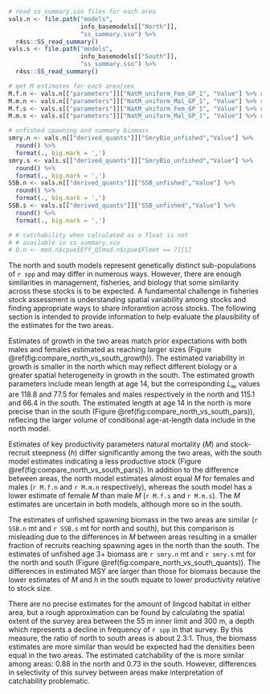 ```r
# read ss_summary.sso files for each area
vals.n <- file.path("models",
                    info_basemodels[["North"]],
                    "ss_summary.sso") %>%
  r4ss::SS_read_summary()
vals.s <- file.path("models",
                    info_basemodels[["South"]],
                    "ss_summary.sso") %>%
  r4ss::SS_read_summary()

# get M estimates for each area/sex
M.f.n <- vals.n[["parameters"]]["NatM_uniform_Fem_GP_1", "Value"] %>% round(3)
M.m.n <- vals.n[["parameters"]]["NatM_uniform_Mal_GP_1", "Value"] %>% round(3)
M.f.s <- vals.s[["parameters"]]["NatM_uniform_Fem_GP_1", "Value"] %>% round(3)
M.m.s <- vals.s[["parameters"]]["NatM_uniform_Mal_GP_1", "Value"] %>% round(3)

# unfished spawning and summary biomass 
smry.n <- vals.n[["derived_quants"]]["SmryBio_unfished","Value"] %>%
  round() %>% 
  format(., big.mark = ',')
smry.s <- vals.s[["derived_quants"]]["SmryBio_unfished","Value"] %>%
  round() %>% 
  format(., big.mark = ',')
SSB.n <- vals.n[["derived_quants"]]["SSB_unfished","Value"] %>%
  round() %>%
  format(., big.mark = ',')
SSB.s <- vals.s[["derived_quants"]]["SSB_unfished","Value"] %>%
  round() %>%
  format(., big.mark = ',')

# # catchability when calculated as a float is not 
# # available in ss_summary.sso
# Q.n <- mod.n$cpue$Eff_Q[mod.n$cpue$Fleet == 7][1]

```

The north and south models represent genetically distinct
sub-populations of `r spp` and may differ in numerous ways.
However, there are enough similarities
in management, fisheries, and biology that some similarity 
across these stocks is to be expected. A fundamental challenge
in fisheries stock assessment is understanding spatial
variability among stocks and finding appropriate ways to
share inforamtion across stocks.
<!-- reference Punt et al. 2011? 
https://academic.oup.com/icesjms/article/68/5/972/653125 -->
The following section is intended to provide information to 
help evaluate the plausibility of the estimates for the two areas.

Estimates of growth in the two areas match prior expectations
with both males and females estimated as reaching larger
sizes (Figure \@ref(fig:compare_north_vs_south_growth)). 
The estimated variability in growth is smaller in the north
which may reflect different biology or a greater spatial
heterogeneity in growth in the south. The estimated growth 
parameters include mean length at age 14,
but the corresponding $L_\infty$ values are 118.8 
and 77.5 
<!-- Linf not available in SS_summary.sso
`r model$Growth_Parameters$Linf %>% round(1) %>% 
paste(collapse = " and ")` -->
for females and males respectively in the north
and 115.1 and 66.4
in the south. The estimated length at age 14 in the north is more precise 
than in the south (Figure \@ref(fig:compare_north_vs_south_pars)), 
reflecing the larger volume of conditional age-at-length data include in 
the north model.

Estimates of key productivity parameters natural mortality ($M$)
and stock-recruit steepness ($h$) differ significantly among the 
two areas, with the south model estimates indicating a less productive stock
(Figure \@ref(fig:compare_north_vs_south_pars)).
In addition to the difference between areas, 
the north model estimates almost
equal $M$ for females and males (`r M.f.n` and `r M.m.n` respectively), 
whereas the south model has a lower estimate of female $M$ than
male $M$ (`r M.f.s` and `r M.m.s`). The $M$ estimates 
are uncertain in both models, although more so in the south.

The estimates of unfished spawning biomass in the two areas are similar 
(`r SSB.n` mt and `r SSB.s` mt for north and south), but this comparison
is misleading due to the differences in $M$ between areas resulting in
a smaller fraction of recruits reaching spawning ages in the north than
the south. The estimates of unfished age 3+ biomass are `r smry.n` mt 
and `r smry.s` mt for the north and south 
(Figure \@ref(fig:compare_north_vs_south_quants)).
The differences in estimated MSY are larger than those for biomass
because the lower estimates of $M$ and $h$ in the south equate to 
lower productivity relative to stock size.

There are no precise estimates for the amount of lingcod habitat in either area,
but a rough approximation can be found by calculating the spatial extent of
the \gls{s-wcgbt} survey area between the 55 m inner limit and 300 m, a depth 
which represents a decline in frequency of `r spp` in that survey.
By this measure, the ratio of north to south areas is about 2.3:1.
<!-- value taken from https://github.com/iantaylor-NOAA/Lingcod_2021/issues/79 -->
Thus, the biomass estimates are more similar than would be expected had the
densities been equal in the two areas. The estimated
catchability of the \gls{s-wcgbt} is more similar among areas: 
<!-- values not dynamic --> 
0.88 in the north and 0.73 in the south. However, differences in selectivity
of this survey between areas make interpretation of catchability problematic.
